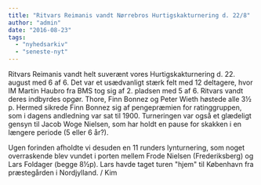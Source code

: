 ```yaml
---
title: "Ritvars Reimanis vandt Nørrebros Hurtigskakturnering d. 22/8"
author: "admin"
date: "2016-08-23"
tags: 
  - "nyhedsarkiv"
  - "seneste-nyt"
---
```


Ritvars Reimanis vandt helt suverænt vores Hurtigskakturnering d. 22. august med 6 af 6. Det var et usædvanligt stærk felt med 12 deltagere, hvor IM Martin Haubro fra BMS tog sig af 2. pladsen med 5 af 6. Ritvars vandt deres indbyrdes opgør. Thore, Finn Bonnez og Peter Wieth høstede alle 3½ p. Hermed sikrede Finn Bonnez sig af pengepræmien for ratinggruppen, som i dagens andledning var sat til 1900. Turneringen var også et glædeligt gensyn til Jacob Woge Nielsen, som har holdt en pause for skakken i en længere periode (5 eller 6 år?).

Ugen forinden afholdte vi desuden en 11 runders lynturnering, som noget overraskende blev vundet i porten mellem Frode Nielsen (Frederiksberg) og Lars Foldager (begge 8½p). Lars havde taget turen "hjem" til København fra præstegården i Nordjylland. / Kim
